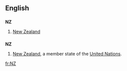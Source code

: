 {{see|nz|.nz}}
==English==
==={{initialism}}===
'''NZ'''

#[[New Zealand]]

==={{abbreviation}}===
'''NZ'''
#[[New Zealand]], a member state of the [[United Nations]].

[[fr:NZ]]